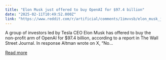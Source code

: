 ```yaml
---
title: "Elon Musk just offered to buy OpenAI for $97.4 billion"
date: "2025-02-11T10:49:52.000Z"
link: "https://www.reddit.com/r/artificial/comments/1imvvsb/elon_musk_just_offered_to_buy_openai_for_974/"
---
```


A group of investors led by Tesla CEO Elon Musk has offered to buy the non-profit arm of OpenAI for $97.4 billion, according to a report in The Wall Street Journal.
 In response Altman wrote on X, “No...

[Read more](https://www.reddit.com/r/artificial/comments/1imvvsb/elon_musk_just_offered_to_buy_openai_for_974/)
